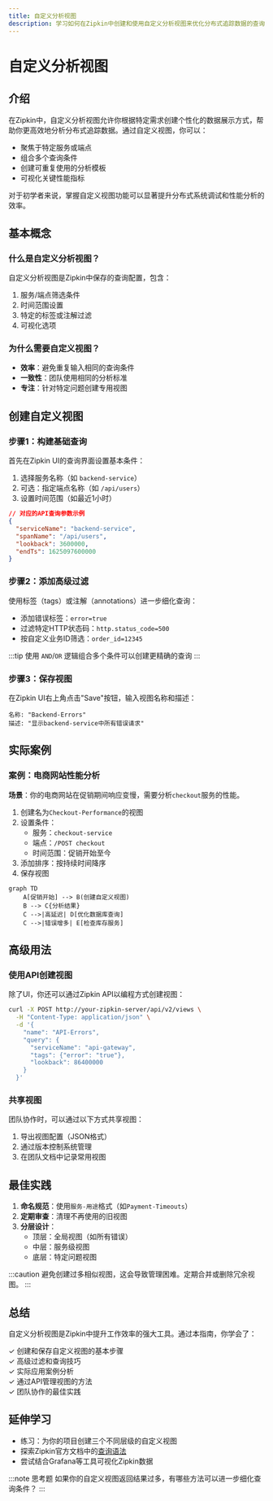 ```yaml
---
title: 自定义分析视图
description: 学习如何在Zipkin中创建和使用自定义分析视图来优化分布式追踪数据的查询与分析
---
```


# 自定义分析视图

## 介绍

在Zipkin中，自定义分析视图允许你根据特定需求创建个性化的数据展示方式，帮助你更高效地分析分布式追踪数据。通过自定义视图，你可以：

- 聚焦于特定服务或端点
- 组合多个查询条件
- 创建可重复使用的分析模板
- 可视化关键性能指标

对于初学者来说，掌握自定义视图功能可以显著提升分布式系统调试和性能分析的效率。

## 基本概念

### 什么是自定义分析视图？

自定义分析视图是Zipkin中保存的查询配置，包含：
1. 服务/端点筛选条件
2. 时间范围设置
3. 特定的标签或注解过滤
4. 可视化选项

### 为什么需要自定义视图？

- **效率**：避免重复输入相同的查询条件
- **一致性**：团队使用相同的分析标准
- **专注**：针对特定问题创建专用视图

## 创建自定义视图

### 步骤1：构建基础查询

首先在Zipkin UI的查询界面设置基本条件：

1. 选择服务名称（如 `backend-service`）
2. 可选：指定端点名称（如 `/api/users`）
3. 设置时间范围（如最近1小时）

```json
// 对应的API查询参数示例
{
  "serviceName": "backend-service",
  "spanName": "/api/users",
  "lookback": 3600000,
  "endTs": 1625097600000
}
```

### 步骤2：添加高级过滤

使用标签（tags）或注解（annotations）进一步细化查询：

- 添加错误标签：`error=true`
- 过滤特定HTTP状态码：`http.status_code=500`
- 按自定义业务ID筛选：`order_id=12345`

:::tip
使用 `AND`/`OR` 逻辑组合多个条件可以创建更精确的查询
:::

### 步骤3：保存视图

在Zipkin UI右上角点击"Save"按钮，输入视图名称和描述：

```
名称: "Backend-Errors"
描述: "显示backend-service中所有错误请求"
```

## 实际案例

### 案例：电商网站性能分析

**场景**：你的电商网站在促销期间响应变慢，需要分析`checkout`服务的性能。

1. 创建名为`Checkout-Performance`的视图
2. 设置条件：
   - 服务：`checkout-service`
   - 端点：`/POST checkout`
   - 时间范围：促销开始至今
3. 添加排序：按持续时间降序
4. 保存视图

```mermaid
graph TD
    A[促销开始] --> B(创建自定义视图)
    B --> C{分析结果}
    C -->|高延迟| D[优化数据库查询]
    C -->|错误增多| E[检查库存服务]
```

## 高级用法

### 使用API创建视图

除了UI，你还可以通过Zipkin API以编程方式创建视图：

```bash
curl -X POST http://your-zipkin-server/api/v2/views \
  -H "Content-Type: application/json" \
  -d '{
    "name": "API-Errors",
    "query": {
      "serviceName": "api-gateway",
      "tags": {"error": "true"},
      "lookback": 86400000
    }
  }'
```

### 共享视图

团队协作时，可以通过以下方式共享视图：
1. 导出视图配置（JSON格式）
2. 通过版本控制系统管理
3. 在团队文档中记录常用视图

## 最佳实践

1. **命名规范**：使用`服务-用途`格式（如`Payment-Timeouts`）
2. **定期审查**：清理不再使用的旧视图
3. **分层设计**：
   - 顶层：全局视图（如所有错误）
   - 中层：服务级视图
   - 底层：特定问题视图

:::caution
避免创建过多相似视图，这会导致管理困难。定期合并或删除冗余视图。
:::

## 总结

自定义分析视图是Zipkin中提升工作效率的强大工具。通过本指南，你学会了：

✓ 创建和保存自定义视图的基本步骤<br />
✓ 高级过滤和查询技巧<br />
✓ 实际应用案例分析<br />
✓ 通过API管理视图的方法<br />
✓ 团队协作的最佳实践

## 延伸学习

- 练习：为你的项目创建三个不同层级的自定义视图
- 探索Zipkin官方文档中的[查询语法](https://zipkin.io/zipkin-api/#/default/get_traces)
- 尝试结合Grafana等工具可视化Zipkin数据

:::note 思考题
如果你的自定义视图返回结果过多，有哪些方法可以进一步细化查询条件？
:::